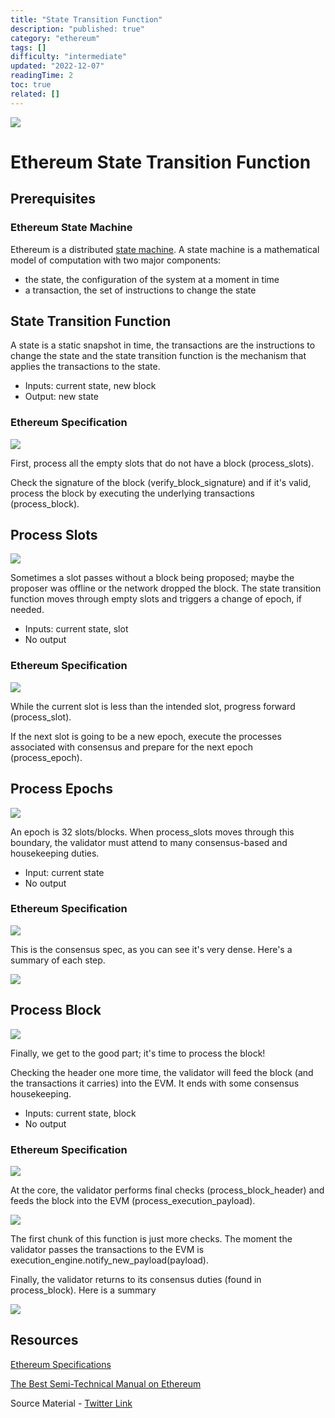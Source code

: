 ```yaml
---
title: "State Transition Function"
description: "published: true"
category: "ethereum"
tags: []
difficulty: "intermediate"
updated: "2022-12-07"
readingTime: 2
toc: true
related: []
---
```


![](/images/state-transition-1.jpeg)

# Ethereum State Transition Function

## Prerequisites

### Ethereum State Machine

Ethereum is a distributed [state machine](/ethereum/state-machine). A state machine is a mathematical model of computation with two major components: 

*   the state, the configuration of the system at a moment in time
*   a transaction, the set of instructions to change the state

## State Transition Function

A state is a static snapshot in time, the transactions are the instructions to change the state and the state transition function is the mechanism that applies the transactions to the state. 

*   Inputs: current state, new block 
*   Output: new state

### Ethereum Specification

![](/images/state-transition-3.jpeg)

First, process all the empty slots that do not have a block (process\_slots). 

Check the signature of the block (verify\_block\_signature) and if it's valid, process the block by executing the underlying transactions (process\_block).

## Process Slots

![](/images/state-transition-4.jpeg)

Sometimes a slot passes without a block being proposed; maybe the proposer was offline or the network dropped the block. The state transition function moves through empty slots and triggers a change of epoch, if needed. 

*   Inputs: current state, slot 
*   No output

### Ethereum Specification

![](/images/state-transition-5.jpeg)

While the current slot is less than the intended slot, progress forward (process\_slot). 

If the next slot is going to be a new epoch, execute the processes associated with consensus and prepare for the next epoch (process\_epoch).

## Process Epochs

![](/images/state-transition-6.jpeg)

An epoch is 32 slots/blocks. When process\_slots moves through this boundary, the validator must attend to many consensus-based and housekeeping duties. 

*   Input: current state 
*   No output

### Ethereum Specification

![](/images/state-transition-7.jpeg)

This is the consensus spec, as you can see it's very dense. Here's a summary of each step.

![](/images/state-transition-8.png)

## Process Block

![](/images/state-transition-9.jpeg)

Finally, we get to the good part; it's time to process the block! 

Checking the header one more time, the validator will feed the block (and the transactions it carries) into the EVM. It ends with some consensus housekeeping. 

*   Inputs: current state, block 
*   No output

### Ethereum Specification

![](/images/state-transition-10.jpeg)

At the core, the validator performs final checks (process\_block\_header) and feeds the block into the EVM (process\_execution\_payload).

![](/images/state-transition-11.jpeg)

The first chunk of this function is just more checks. The moment the validator passes the transactions to the EVM is execution\_engine.notify\_new\_payload(payload).

Finally, the validator returns to its consensus duties (found in process\_block). Here is a summary

![](/images/state-transition-12.png)

## Resources

[Ethereum Specifications](https://github.com/ethereum/consensus-specs)

[The Best Semi-Technical Manual on Ethereum](https://eth2book.info/bellatrix/part3/transition/)

Source Material - [Twitter Link](https://twitter.com/logarithmicrex/status/1577751304696274944)

